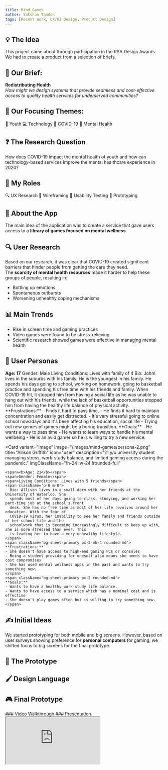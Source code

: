 ```yaml
---
title: Mind Games
author: Saksham Tandon
tags: [Recent Work, UX/UI Design, Product Design]
---
```


## 💡 The Idea

This project came about through participation in the RSA Design Awards. We had to create a product from a selection of briefs.

## 📝 Our Brief:

**Redistributing Health**  
*How might we design systems that provide seamless and cost-effective access to quality health services for underserved communities?*

## 🎯 Our Focusing Themes:
<Tag>👦 Youth</Tag>
<Tag>💻 Technology</Tag>
<Tag>🦠 COVID-19</Tag>
<Tag>🧠 Mental Health</Tag>

## ❓ The Research Question
<Note type="success">
  <span className="text-xl">
    How does COVID-19 impact the mental health of youth and how can technology-based services 
    improve the mental healthcare experience in 2020?
  </span>
</Note>

## 🧠 My Roles

<Tag>🔍 UX Research</Tag>
<Tag>📝 Wireframing</Tag>
<Tag>🧪 Usability Testing</Tag>
<Tag>📱 Prototyping</Tag>

## 📱 About the App

The main idea of the application was to create a service that gave users access to a **library of games focused on mental wellness**.

## 🔍 User Research

Based on our research, it was clear that COVID-19 created significant barriers that hinder people from getting the care they need.  
The **scarcity of mental health resources** made it harder to help these groups of people, resulting in:

- Bottling up emotions  
- Spontaneous outbursts  
- Worsening unhealthy coping mechanisms  

## 📊 Main Trends

- Rise in screen time and gaming practices  
- Video games were found to be stress-relieving  
- Scientific research showed games were effective in managing mental health

## 👤 User Personas

<CardGrid className="xl:!grid-cols-2">
  <Card
    variant="image"
    image="/images/mind-games/persona-1.png"
    title="Johm Khan"
    icon="user"
    description="17 y/o student and avid gamer struggling with online schooling and maintaining focus during COVID-19."
    imgClassName="!h-24 !w-24 !rounded-full"
  >
    <span><b>Age: 17</b></span>
    <span>Gender: Male</span>
    <span>Living Conditions: Lives with family of 4</span>
    <span className='p-0 m-0'>
      Bio: Johm lives in the suburbs with his family. He is the youngest in his family. He spends
      his days going to school, working on homework, going to basketball practice and spending his free
      time with his friends and family. When COVID-19 hit, it stopped him from having a social life as he was
      unable to hang out with his friends, while the lack of basketball opportunities stopped him from
      having the healthy life balance of physical activity.
    </span>
    <span className='bg-sheet-primary px-2 mb-4 rounded-md'>
    **Frustrations:**
    - Finds it hard to pass time,
    - He finds it hard to maintain concentration and easily get distracted.
    - It's very stressful going to online school nowadays and it's been affecting his education, social life
    - Trying out new genres of games might be a boring transition.
    </span>
    <span className='bg-sheet-primary px-2 rounded-md'>
    **Goals:**
    - He wants a way to pass time
    - He wants to learn ways to handle his mental wellbeing
    - He is an avid gamer so he is willing to try a new service.
    </span>
  </Card>

  <Card
    variant="image"
    image="/images/mind-games/persona-2.png"
    title="Allison Griffith"
    icon="user"
    description="21 y/o university student managing stress, work-study balance, and limited gaming access during the pandemic."
    imgClassName="!h-24 !w-24 !rounded-full"
  >
    <span><b>Age: 21</b></span>
    <span>Gender: Female</span>
    <span>Living Conditions: Lives with 5 friends</span>
    <span className='p-0 m-0'>
      Bio: Allison lives in a small dorm with her friends at the University of Waterloo. She
      spends most of her days going to class, studying, and working her part-time job at the school's front
      desk. She has no free time as most of her life revolves around her education. With the fear of
      COVID-19 virus, her inability to see her family and friends outside of her school life and the
      schoolwork that is becoming increasingly difficult to keep up with, she is more stressed than ever. This
      is leading her to have a very unhealthy lifestyle.
    </span>
    <span className='bg-sheet-primary px-2 mb-4 rounded-md'>
    **Frustrations:**
    - She doesn't have access to high-end gaming PCs or consoles
    - Being a student providing for oneself also means she needs to have cost compromises
    - She has used mental wellness apps in the past and wants to try something new.
    </span>
    <span className='bg-sheet-primary px-2 rounded-md'>
    **Goals:**
    - Wants to have a healthy work-study life balance.
    - Wants to have access to a service which has a nominal cost and is effective
    - She doesn't play games often but is willing to try something new.
    </span>
  </Card>
</CardGrid>

## ✍️ Initial Ideas
<ImageViewer imageUrl="/images/mind-games/initial-idea-rough.png" alt="Initial Idea Rough" width={800} height={800} />
<ImageViewer imageUrl="/images/mind-games/initial-idea.png" alt="Initial Idea" width={800} height={800} />

We started prototyping for both mobile and big screens. However, based on user surveys showing preference for **personal computers** for gaming, we shifted focus to big screens for the final prototype.

## 🧭 The Prototype

<ImageViewer imageUrl="/images/mind-games/user-flow.png" alt="User Flow" width={800} height={400} />

## 🖌️ Design Language

<ImageViewer imageUrl="/images/mind-games/branding.png" alt="Design Language" width={800} height={400} />

## 🎮 Final Prototype
<ImageViewer imageUrl="/images/mind-games/prototype-final.png" alt="User Flow" width={800} height={400} />
### Video Walkthrough
<VideoPlayer src="/images/mind-games/preview.mp4" poster="/images/mind-games/prototype-final.png"/>
### Presentation
<iframe className="!w-full rounded-lg !aspect-video" src="https://docs.google.com/presentation/d/e/2PACX-1vT6OjzVXW_KI8WeOAnEXj33lE9FYI6-8Q1UFCXAYTnRwRu4BA9W6EugLwDUNBofTOIu1FfsKGih3iGs/pubembed?start=false&loop=false&delayms=3000" allowFullScreen={true} mozAllowFullscreen={true} webkitAllowFullScreen={true}></iframe>
